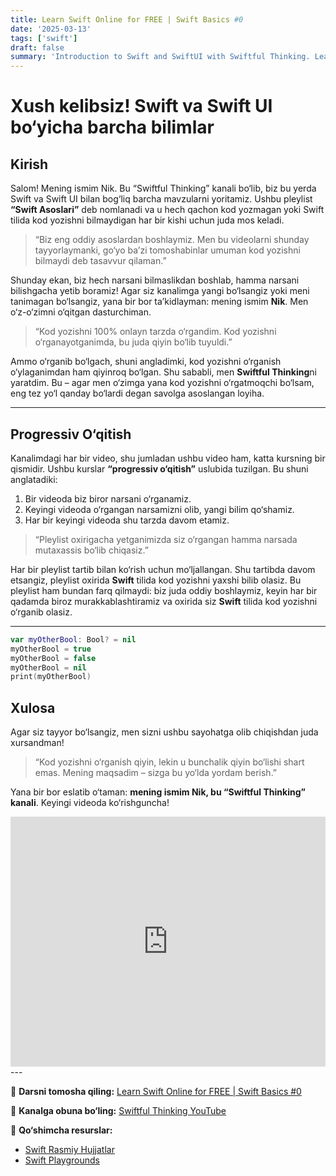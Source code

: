 ```yaml
---
title: Learn Swift Online for FREE | Swift Basics #0
date: '2025-03-13'
tags: ['swift']
draft: false
summary: 'Introduction to Swift and SwiftUI with Swiftful Thinking. Learn Swift from scratch with this beginner-friendly course.'
---
```


# Xush kelibsiz! Swift va Swift UI bo‘yicha barcha bilimlar

## Kirish

Salom! Mening ismim Nik. Bu “Swiftful Thinking” kanali bo‘lib, biz bu yerda Swift va Swift UI bilan bog‘liq barcha mavzularni yoritamiz. Ushbu pleylist **“Swift Asoslari”** deb nomlanadi va u hech qachon kod yozmagan yoki Swift tilida kod yozishni bilmaydigan har bir kishi uchun juda mos keladi.

> “Biz eng oddiy asoslardan boshlaymiz. Men bu videolarni shunday tayyorlaymanki, go‘yo ba’zi tomoshabinlar umuman kod yozishni bilmaydi deb tasavvur qilaman.”

Shunday ekan, biz hech narsani bilmaslikdan boshlab, hamma narsani bilishgacha yetib boramiz! Agar siz kanalimga yangi bo‘lsangiz yoki meni tanimagan bo‘lsangiz, yana bir bor ta’kidlayman: mening ismim **Nik**. Men o‘z-o‘zimni o‘qitgan dasturchiman.

> “Kod yozishni 100% onlayn tarzda o‘rgandim. Kod yozishni o‘rganayotganimda, bu juda qiyin bo‘lib tuyuldi.”

Ammo o‘rganib bo‘lgach, shuni angladimki, kod yozishni o‘rganish o‘ylaganimdan ham qiyinroq bo‘lgan. Shu sababli, men **Swiftful Thinking**ni yaratdim. Bu – agar men o‘zimga yana kod yozishni o‘rgatmoqchi bo‘lsam, eng tez yo‘l qanday bo‘lardi degan savolga asoslangan loyiha.

---

## Progressiv O‘qitish

Kanalimdagi har bir video, shu jumladan ushbu video ham, katta kursning bir qismidir. Ushbu kurslar **“progressiv o‘qitish”** uslubida tuzilgan. Bu shuni anglatadiki:

1. Bir videoda biz biror narsani o‘rganamiz.
2. Keyingi videoda o‘rgangan narsamizni olib, yangi bilim qo‘shamiz.
3. Har bir keyingi videoda shu tarzda davom etamiz.

> “Pleylist oxirigacha yetganimizda siz o‘rgangan hamma narsada mutaxassis bo‘lib chiqasiz.”

Har bir pleylist tartib bilan ko‘rish uchun mo‘ljallangan. Shu tartibda davom etsangiz, pleylist oxirida **Swift** tilida kod yozishni yaxshi bilib olasiz. Bu pleylist ham bundan farq qilmaydi: biz juda oddiy boshlaymiz, keyin har bir qadamda biroz murakkablashtiramiz va oxirida siz **Swift** tilida kod yozishni o‘rganib olasiz.

---
```swift:main.swift
var myOtherBool: Bool? = nil
myOtherBool = true
myOtherBool = false
myOtherBool = nil
print(myOtherBool)
```
## Xulosa

Agar siz tayyor bo‘lsangiz, men sizni ushbu sayohatga olib chiqishdan juda xursandman!

> “Kod yozishni o‘rganish qiyin, lekin u bunchalik qiyin bo‘lishi shart emas. Mening maqsadim – sizga bu yo‘lda yordam berish.”

Yana bir bor eslatib o‘taman: **mening ismim Nik, bu “Swiftful Thinking” kanali**. Keyingi videoda ko‘rishguncha!

<iframe 
  width="100%" 
  height="400" 
  src="https://www.youtube.com/embed/PwXgg9adkdM?rel=0&showinfo=0"
  title="YouTube video player"
  style="background: black;"
  frameborder="0"
  allow="accelerometer; autoplay; clipboard-write; encrypted-media; gyroscope; picture-in-picture"
  allowfullscreen
></iframe>
---

🎥 **Darsni tomosha qiling:** [Learn Swift Online for FREE | Swift Basics #0](https://youtu.be/PwXgg9adkdM?si=qQF2PCZlO4AiNqVX)

🔔 **Kanalga obuna bo‘ling:** [Swiftful Thinking YouTube](https://www.youtube.com/@SwiftfulThinking)

📌 **Qo‘shimcha resurslar:**
- [Swift Rasmiy Hujjatlar](https://developer.apple.com/swift/resources/)
- [Swift Playgrounds](https://apps.apple.com/us/app/swift-playgrounds/id908519492)
